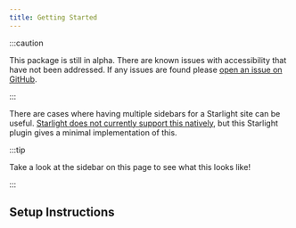 ```yaml
---
title: Getting Started
---
```


:::caution

This package is still in alpha. There are known issues with accessibility that have not been addressed. If any issues are found please [open an issue on GitHub](https://github.com/lorenzolewis/starlight-multi-sidebar/issues).

:::

There are cases where having multiple sidebars for a Starlight site can be useful. [Starlight does not currently support this natively](https://github.com/withastro/starlight/discussions/959), but this Starlight plugin gives a minimal implementation of this.

:::tip

Take a look at the sidebar on this page to see what this looks like!

:::

## Setup Instructions


<Setup />
